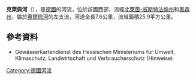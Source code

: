 {{Coord|51|24|13.8|N|8|55|14.7|E|display=title}}

'''克萊佩河'''（{{lang-de|Kleppe}}），是[[德國|德國]]的河流，位於該國西部，流經[[北萊茵-威斯特法倫州|北萊茵-威斯特法倫州]]和[[黑森州|黑森州]]，屬於[[奧爾佩河|奧爾佩河]]的左支流，河道全長7.6公里，流域面積25.9平方公里。

==參考資料==
* Gewässerkartendienst des Hessischen Ministeriums für Umwelt, Klimaschutz, Landwirtschaft und Verbraucherschutz (Hinweise)

{{Germany-geo-stub}}
[[Category:德國河流|Category:德國河流]]
